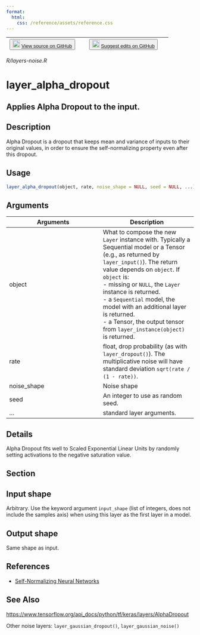 ```yaml
---
format:
  html:
    css: /reference/assets/reference.css
---
```


| <button class="button"> ![](/reference/assets/GitHub-Mark-32px.png){width="20"} [View source on GitHub](https://github.com/rstudio/keras//blob/main/R/layers-noise.R) </button> | <button class="button"> ![](/reference/assets/GitHub-Mark-32px.png){width="20"} [Suggest edits on GitHub](https://github.com/rstudio/keras//edit/main/R/layers-noise.R) </button> |
|:------------------------------:|:--------------------------------------:|

*R/layers-noise.R*

# layer_alpha_dropout

## Applies Alpha Dropout to the input.

## Description
Alpha Dropout is a dropout that keeps mean and variance of inputs to their original values, in order to ensure the self-normalizing property even after this dropout. 


## Usage
```r
layer_alpha_dropout(object, rate, noise_shape = NULL, seed = NULL, ...) 
```

## Arguments
|Arguments|Description|
|---|---|
| object | What to compose the new `Layer` instance with. Typically a Sequential model or a Tensor (e.g., as returned by `layer_input()`). The return value depends on `object`. If `object` is: <br>- missing or `NULL`, the `Layer` instance is returned. <br>- a `Sequential` model, the model with an additional layer is returned. <br>- a Tensor, the output tensor from `layer_instance(object)` is returned.  |
| rate | float, drop probability (as with `layer_dropout()`). The multiplicative noise will have standard deviation `sqrt(rate / (1 - rate))`. |
| noise_shape | Noise shape |
| seed | An integer to use as random seed. |
| ... | standard layer arguments. |

## Details
Alpha Dropout fits well to Scaled Exponential Linear Units by randomly setting activations to the negative saturation value. 

## Section

## Input shape

 Arbitrary. Use the keyword argument `input_shape` (list of integers, does not include the samples axis) when using this layer as the first layer in a model. 

## Output shape

 Same shape as input. 

## References

- [Self-Normalizing Neural Networks](https://arxiv.org/abs/1706.02515)




## See Also

[https://www.tensorflow.org/api_docs/python/tf/keras/layers/AlphaDropout](https://www.tensorflow.org/api_docs/python/tf/keras/layers/AlphaDropout)

Other noise layers:  `layer_gaussian_dropout()`, `layer_gaussian_noise()`

